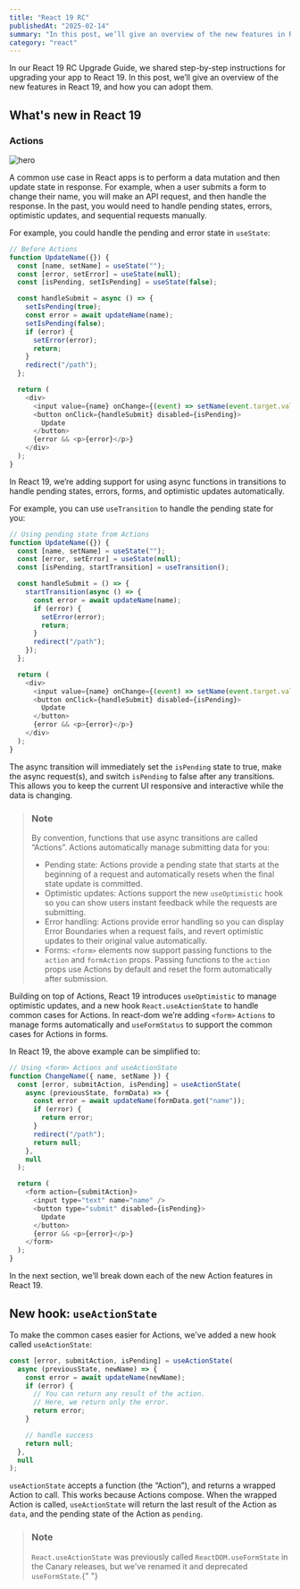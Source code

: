```yaml
---
title: "React 19 RC"
publishedAt: "2025-02-14"
summary: "In this post, we’ll give an overview of the new features in React 19, and how you can adopt them."
category: "react"
---
```


In our React 19 RC Upgrade Guide, we shared step-by-step instructions for upgrading your app to React 19. In this post, we’ll give an overview of the new features in React 19, and how you can adopt them.

## What&#39;s new in React 19

### Actions

![hero](/adudev-hero.jpeg "1100x200")

A common use case in React apps is to perform a data mutation and then update state in response. For example, when a user submits a form to change their name, you will make an API request, and then handle the response. In the past, you would need to handle pending states, errors, optimistic updates, and sequential requests manually.

For example, you could handle the pending and error state in `useState`:

```js
// Before Actions
function UpdateName({}) {
  const [name, setName] = useState("");
  const [error, setError] = useState(null);
  const [isPending, setIsPending] = useState(false);

  const handleSubmit = async () => {
    setIsPending(true);
    const error = await updateName(name);
    setIsPending(false);
    if (error) {
      setError(error);
      return;
    }
    redirect("/path");
  };

  return (
    <div>
      <input value={name} onChange={(event) => setName(event.target.value)} />
      <button onClick={handleSubmit} disabled={isPending}>
        Update
      </button>
      {error && <p>{error}</p>}
    </div>
  );
}
```

In React 19, we’re adding support for using async functions in transitions to handle pending states, errors, forms, and optimistic updates automatically.

For example, you can use `useTransition` to handle the pending state for you:

```js
// Using pending state from Actions
function UpdateName({}) {
  const [name, setName] = useState("");
  const [error, setError] = useState(null);
  const [isPending, startTransition] = useTransition();

  const handleSubmit = () => {
    startTransition(async () => {
      const error = await updateName(name);
      if (error) {
        setError(error);
        return;
      }
      redirect("/path");
    });
  };

  return (
    <div>
      <input value={name} onChange={(event) => setName(event.target.value)} />
      <button onClick={handleSubmit} disabled={isPending}>
        Update
      </button>
      {error && <p>{error}</p>}
    </div>
  );
}
```

The async transition will immediately set the `isPending` state to true, make the async request(s), and switch `isPending` to false after any transitions. This allows you to keep the current UI responsive and interactive while the data is changing.

> ### Note
>
> By convention, functions that use async transitions are called “Actions”. Actions
> automatically manage submitting data for you:
>
> - Pending state: Actions provide a pending state that starts at the beginning of a request and automatically resets when the final state update is committed.
> - Optimistic updates: Actions support the new `useOptimistic` hook so you can show users instant feedback while the requests are submitting.
> - Error handling: Actions provide error handling so you can display Error Boundaries when a request fails, and revert optimistic updates to their original value automatically.
> - Forms: `<form>` elements now support passing functions to the `action` and `formAction` props. Passing functions to the `action` props use Actions by default and reset the form automatically after submission.

Building on top of Actions, React 19 introduces `useOptimistic` to manage optimistic updates, and a new hook `React.useActionState` to handle common cases for Actions. In react-dom we’re adding `<form>` `Actions` to manage forms automatically and `useFormStatus` to support the common cases for Actions in forms.

In React 19, the above example can be simplified to:

```js
// Using <form> Actions and useActionState
function ChangeName({ name, setName }) {
  const [error, submitAction, isPending] = useActionState(
    async (previousState, formData) => {
      const error = await updateName(formData.get("name"));
      if (error) {
        return error;
      }
      redirect("/path");
      return null;
    },
    null
  );

  return (
    <form action={submitAction}>
      <input type="text" name="name" />
      <button type="submit" disabled={isPending}>
        Update
      </button>
      {error && <p>{error}</p>}
    </form>
  );
}
```

In the next section, we’ll break down each of the new Action features in React 19.

## New hook: `useActionState`

To make the common cases easier for Actions, we’ve added a new hook called `useActionState`:

```js
const [error, submitAction, isPending] = useActionState(
  async (previousState, newName) => {
    const error = await updateName(newName);
    if (error) {
      // You can return any result of the action.
      // Here, we return only the error.
      return error;
    }

    // handle success
    return null;
  },
  null
);
```

`useActionState` accepts a function (the “Action”), and returns a wrapped Action to call. This works because Actions compose. When the wrapped Action is called, `useActionState` will return the last result of the Action as `data`, and the pending state of the Action as `pending`.

> ### Note
>
> `React.useActionState` was previously called `ReactDOM.useFormState` in the Canary
> releases, but we&#39;ve renamed it and deprecated `useFormState`.{" "}
